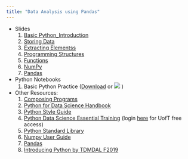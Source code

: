 ```yaml
---
title: "Data Analysis using Pandas"
---
```


* Slides
    1. [Basic Python_Introduction](1_Basic_Python_Introduction.pdf)
    2. [Storing Data](2_Storing_Data.pdf)
    3. [Extracting Elementss](3_Extracting_Elements.pdf)
    4. [Programming Structures](4_Programming_Structures.pdf)
    5. [Functions](5_Functions.pdf)
    6. [NumPy](6_NumPy.pdf)
    7. [Pandas](5_Pandas.pdf)
* Python Notebooks
    1. Basic Python Practice (<a href="Basics_Python.ipynb" download="Getting_Started_with_Python_Pandas.ipynb">Download</a> or [![](colab-badge.svg)](https://colab.research.google.com/github/tdmdal/Basic_Python/blob/master/docs/Basics_Python.ipynb) )

* Other Resources:   
    1. [Composing Programs](http://composingprograms.com/)
    2. [Python for Data Science Handbook](https://jakevdp.github.io/PythonDataScienceHandbook/)
    3. [Python Style Guide](https://pep8.org/#introduction)
    4. [Python Data Science Essential Training](https://www.lynda.com/Python-tutorials/Python-Data-Science-Essential-Training/520233-2.html) (login [here](http://main.its.utoronto.ca/news/free-access-to-lynda-com-online-courses/) for UofT free access)
    5. [Python Standard Library](https://docs.python.org/3/library/)
    6. [Numpy User Guide](https://www.numpy.org/devdocs/user/index.html)
    7. [Pandas](http://pandas.pydata.org/pandas-docs/stable/index.html)
    8. [Introducing Python by TDMDAL F2019](https://tdmdal.github.io/python-workshop/)
    
<!-- Back to [TDMDAL Computing Page](https://tdmdal.github.io/) -->